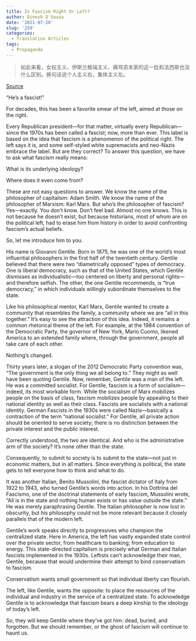 ```yaml
---
title: Is Fascism Right Or Left?
author: Dinesh D'Souza
date: '2021-07-20'
slug: '259'
categories:
  - Translation Articles
tags:
  - Propaganda
---
```


>如此来看，女权主义、伊斯兰极端主义、痛骂资本家的这一批和法西斯也没什么区别。换句话说个人主义右，集体主义左。


[Source](https://www.youtube.com/watch?v=m6bSsaVL6gA&list=WL&index=1)

“He’s a fascist!”

For decades, this has been a favorite smear of the left, aimed at those on the right.

Every Republican president—for that matter, virtually every Republican—since the 1970s has been called a fascist; now, more than ever. This label is based on the idea that fascism is a phenomenon of the political right. The left says it is, and some self-styled white supremacists and neo-Nazis embrace the label. But are they correct? To answer this question, we have to ask what fascism really means:

What is its underlying ideology?

Where does it even come from?

These are not easy questions to answer. We know the name of the philosopher of capitalism: Adam Smith. We know the name of the philosopher of Marxism:
Karl Marx. But who’s the philosopher of fascism? Yes—exactly. You don’t know. Don’t feel bad. Almost no one knows. This is not because he doesn’t exist, but because historians, most of whom are on the political left, had to erase him from history in order to avoid confronting fascism’s actual beliefs.

So, let me introduce him to you.

His name is Giovanni Gentile. Born in 1875, he was one of the world’s
most influential philosophers in the first half of the twentieth century.
Gentile believed that there were two “diametrically opposed” types of democracy. One is liberal democracy, such as that of the United States, which Gentile dismisses as individualistic—too centered on liberty and personal rights—and therefore selfish. The other, the one Gentile recommends, is “true democracy,” in which individuals willingly subordinate themselves to the state.

Like his philosophical mentor, Karl Marx, Gentile wanted to create a community that resembles the family, a community where we are “all in this together.” It’s easy to see the attraction of this idea. Indeed, it remains a common rhetorical theme of the left. For example, at the 1984 convention of the Democratic Party, the governor of New York, Mario Cuomo, likened America to an extended family where, through the government, people all take care of each other.

Nothing’s changed.

Thirty years later, a slogan of the 2012 Democratic Party convention was, “The government is the only thing we all belong to.” They might as well have been quoting Gentile. Now, remember, Gentile was a man of the left. He was a committed socialist. For Gentile, fascism is a form of socialism—indeed, its most workable form. While the socialism of Marx mobilizes people
on the basis of class, fascism mobilizes people by appealing to their national identity as well as their class. Fascists are socialists with a national identity. German Fascists in the 1930s were called Nazis—basically a contraction of the term “national socialist.” For Gentile, all private action should be oriented to serve society; there is no distinction between the private interest and the public interest.

Correctly understood, the two are identical. And who is the administrative arm of the society? It’s none other than the state.

Consequently, to submit to society is to submit to the state—not just in economic matters, but in all matters. Since everything is political, the state gets to tell everyone how to think and what to do.

It was another Italian, Benito Mussolini, the fascist dictator of Italy from 1922 to 1943, who turned Gentile’s words into action. In his Dottrina del Fascismo, one of the doctrinal statements of early fascism, Mussolini wrote,
“All is in the state and nothing human exists or has value outside the state.” He was merely paraphrasing Gentile. The Italian philosopher is now lost in obscurity, but his philosophy could not be more relevant because it closely parallels that of the modern left.

Gentile’s work speaks directly to progressives who champion the centralized state. Here in America, the left has vastly expanded state control over the private sector, from healthcare to banking; from education to energy. This state-directed capitalism is precisely what German and Italian fascists implemented in the 1930s. Leftists can’t acknowledge their man, Gentile,
because that would undermine their attempt to bind conservatism to fascism.

Conservatism wants small government so that individual liberty can flourish.

The left, like Gentile, wants the opposite: to place the resources of the individual and industry in the service of a centralized state. To acknowledge Gentile is to acknowledge that fascism bears a deep kinship to the ideology of today’s left.

So, they will keep Gentile where they’ve got him: dead, buried, and forgotten. But we should remember, or the ghost of fascism will continue to haunt us.

